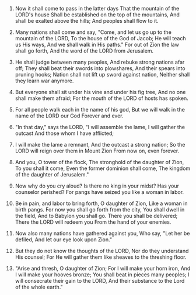 
1. Now it shall come to pass in the latter days That the mountain of the LORD's house Shall be established on the top of the mountains, And shall be exalted above the hills; And peoples shall flow to it.

2. Many nations shall come and say, "Come, and let us go up to the mountain of the LORD, To the house of the God of Jacob; He will teach us His ways, And we shall walk in His paths." For out of Zion the law shall go forth, And the word of the LORD from Jerusalem.

3. He shall judge between many peoples, And rebuke strong nations afar off; They shall beat their swords into plowshares, And their spears into pruning hooks; Nation shall not lift up sword against nation, Neither shall they learn war anymore.

4. But everyone shall sit under his vine and under his fig tree, And no one shall make them afraid; For the mouth of the LORD of hosts has spoken.

5. For all people walk each in the name of his god, But we will walk in the name of the LORD our God Forever and ever.

6. "In that day," says the LORD, "I will assemble the lame, I will gather the outcast And those whom I have afflicted;

7. I will make the lame a remnant, And the outcast a strong nation; So the LORD will reign over them in Mount Zion From now on, even forever.

8. And you, O tower of the flock, The stronghold of the daughter of Zion, To you shall it come, Even the former dominion shall come, The kingdom of the daughter of Jerusalem."

9. Now why do you cry aloud? Is there no king in your midst? Has your counselor perished? For pangs have seized you like a woman in labor.

10. Be in pain, and labor to bring forth, O daughter of Zion, Like a woman in birth pangs. For now you shall go forth from the city, You shall dwell in the field, And to Babylon you shall go. There you shall be delivered; There the LORD will redeem you From the hand of your enemies.

11. Now also many nations have gathered against you, Who say, "Let her be defiled, And let our eye look upon Zion."

12. But they do not know the thoughts of the LORD, Nor do they understand His counsel; For He will gather them like sheaves to the threshing floor.

13. "Arise and thresh, O daughter of Zion; For I will make your horn iron, And I will make your hooves bronze; You shall beat in pieces many peoples; I will consecrate their gain to the LORD, And their substance to the Lord of the whole earth."


